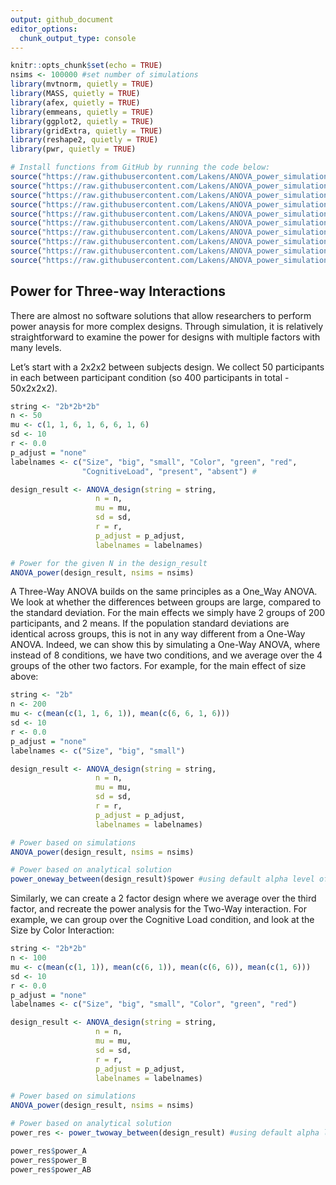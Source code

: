 ```yaml
---
output: github_document
editor_options: 
  chunk_output_type: console
---
```


```r
knitr::opts_chunk$set(echo = TRUE)
nsims <- 100000 #set number of simulations
library(mvtnorm, quietly = TRUE)
library(MASS, quietly = TRUE)
library(afex, quietly = TRUE)
library(emmeans, quietly = TRUE)
library(ggplot2, quietly = TRUE)
library(gridExtra, quietly = TRUE)
library(reshape2, quietly = TRUE)
library(pwr, quietly = TRUE)

# Install functions from GitHub by running the code below:
source("https://raw.githubusercontent.com/Lakens/ANOVA_power_simulation/master/ANOVA_design.R")
source("https://raw.githubusercontent.com/Lakens/ANOVA_power_simulation/master/ANOVA_power.R")
source("https://raw.githubusercontent.com/Lakens/ANOVA_power_simulation/master/helper_functions/power_oneway_between.R")
source("https://raw.githubusercontent.com/Lakens/ANOVA_power_simulation/master/helper_functions/power_oneway_within.R")
source("https://raw.githubusercontent.com/Lakens/ANOVA_power_simulation/master/helper_functions/power_twoway_between.R")
source("https://raw.githubusercontent.com/Lakens/ANOVA_power_simulation/master/helper_functions/power_2x2_within.R")
source("https://raw.githubusercontent.com/Lakens/ANOVA_power_simulation/master/helper_functions/plot_power_oneway_between.R")
source("https://raw.githubusercontent.com/Lakens/ANOVA_power_simulation/master/helper_functions/plot_power_oneway_within.R")
source("https://raw.githubusercontent.com/Lakens/ANOVA_power_simulation/master/helper_functions/plot_power_twoway_between.R")
source("https://raw.githubusercontent.com/Lakens/ANOVA_power_simulation/master/helper_functions/plot_power_2x2_within.R")
```

## Power for Three-way Interactions

There are almost no software solutions that allow researchers to perform power anaysis for more complex designs. Through simulation, it is relatively straightforward to examine the power for designs with multiple factors with many levels. 

Let's start with a 2x2x2 between subjects design. We collect 50 participants in each between participant condition (so 400 participants in total - 50x2x2x2). 

```r
string <- "2b*2b*2b"
n <- 50
mu <- c(1, 1, 6, 1, 6, 6, 1, 6) 
sd <- 10
r <- 0.0
p_adjust = "none"
labelnames <- c("Size", "big", "small", "Color", "green", "red", 
                "CognitiveLoad", "present", "absent") #

design_result <- ANOVA_design(string = string,
                   n = n, 
                   mu = mu, 
                   sd = sd, 
                   r = r, 
                   p_adjust = p_adjust,
                   labelnames = labelnames)

# Power for the given N in the design_result
ANOVA_power(design_result, nsims = nsims)

```

A Three-Way ANOVA builds on the same principles as a One_Way ANOVA. We look at whether the differences between groups are large, compared to the standard deviation. For the main effects we simply have 2 groups of 200 participants, and 2 means. If the population standard deviations are identical across groups, this is not in any way different from a One-Way ANOVA. Indeed, we can show this by simulating a One-Way ANOVA, where instead of 8 conditions, we have two conditions, and we average over the 4 groups of the other two factors. For example, for the main effect of size above:

```r
string <- "2b"
n <- 200
mu <- c(mean(c(1, 1, 6, 1)), mean(c(6, 6, 1, 6)))
sd <- 10
r <- 0.0
p_adjust = "none"
labelnames <- c("Size", "big", "small")

design_result <- ANOVA_design(string = string,
                   n = n, 
                   mu = mu, 
                   sd = sd, 
                   r = r, 
                   p_adjust = p_adjust,
                   labelnames = labelnames)

# Power based on simulations
ANOVA_power(design_result, nsims = nsims)

# Power based on analytical solution
power_oneway_between(design_result)$power #using default alpha level of .05

```

Similarly, we can create a 2 factor design where we average over the third factor, and recreate the power analysis for the Two-Way interaction. For example, we can group over the Cognitive Load condition, and look at the Size by Color Interaction:

```r
string <- "2b*2b"
n <- 100
mu <- c(mean(c(1, 1)), mean(c(6, 1)), mean(c(6, 6)), mean(c(1, 6)))
sd <- 10
r <- 0.0
p_adjust = "none"
labelnames <- c("Size", "big", "small", "Color", "green", "red")

design_result <- ANOVA_design(string = string,
                   n = n, 
                   mu = mu, 
                   sd = sd, 
                   r = r, 
                   p_adjust = p_adjust,
                   labelnames = labelnames)

# Power based on simulations
ANOVA_power(design_result, nsims = nsims)

# Power based on analytical solution
power_res <- power_twoway_between(design_result) #using default alpha level of .05

power_res$power_A
power_res$power_B
power_res$power_AB

```

